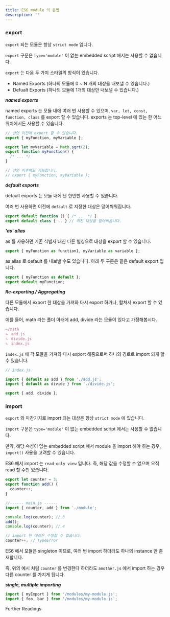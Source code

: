 ```yaml
---
title: ES6 module 의 문법
description: ''
---
```


### export

`export` 되는 모듈은 항상 `strict mode` 입니다.

`export` 구문은 `type='module'` 이 없는 embedded script 에서는 사용할 수 없습니다.

`export` 는 다음 두 가지 스타일의 방식이 있습니다.

- Named Exports (하나의 모듈에 0 ~ N 개의 대상을 내보낼 수 있습니다.)
- Defualt Exports (하나의 모듈에 1개의 대상만 내보낼 수 있습니다.)

**_named exports_**

named exports 는 모듈 내에 여러 번 사용할 수 있으며, `var, let, const, function, class` 를 export 할 수 있습니다. exports 는 top-level 에 있는 한 어느 위치에서든 사용할 수 있습니다.

```js
// 선언 이전에 export 할 수 있습니다.
export { myFunction, myVariable };

export let myVariable = Math.sqrt(2);
export function myFunction() {
  /* ... */
}

// 선언 이후에도 가능합니다.
// export { myFunction, myVariable };
```

**_default exports_**

default exports 는 모듈 내에 단 한번만 사용할 수 있습니다.

여러 번 사용하면 이전에 `default` 로 지정한 대상은 덮어씌워집니다.

```js
export default function () { /* ... */ }
export default class { .. } // 이전 대상을 덮어씌웁니다.
```

**_'as' alias_**

as 를 사용하면 기존 식별자 대신 다른 별칭으로 대상을 export 할 수 있습니다.

```js
export { myFunction as function1, myVariable as variable };
```

as alias 로 default 를 내보낼 수도 있습니다. 아래 두 구문은 같은 default export 입니다.

```js
export { myFunction as default };
export default myFunction;
```

**_Re-exporting / Aggregating_**

다른 모듈에서 export 한 대상을 가져와 다시 export 하거나, 합쳐서 export 할 수 있습니다.

예를 들어, math 라는 폴더 아래에 add, divide 라는 모듈이 있다고 가정해봅시다.

```js
~/math
ㄴ add.js
ㄴ divide.js
ㄴ index.js
```

`index.js` 에 각 모듈을 가져와 다시 export 해줌으로써 하나의 경로로 import 되게 할 수 있습니다.

```js
// index.js

import { default as add } from './add.js';
import { default as divide } from './divide.js';

export { add, divide };
```

### import

`export` 와 마찬가지로 import 되는 대상은 항상 `strict mode` 에 있습니다.

`import` 구문은 `type='module'` 이 없는 embedded script 에서는 사용할 수 없습니다.

만약, 해당 속성이 없는 embedded script 에서 module 을 import 해야 하는 경우, `import()` 사용을 고려할 수 있습니다.

ES6 에서 import 는 `read-only view` 입니다. 즉, 해당 값을 수정할 수 없으며 오직 read 할 수만 있습니다.

```js
export let counter = 3;
export function add() {
  counter++;
}

//------ main.js ------
import { counter, add } from './module';

console.log(counter); // 3
add();
console.log(counter); // 4

// import 된 대상은 수정할 수 없습니다.
counter++; // TypeError
```

ES6 에서 모듈은 singleton 이므로, 여러 번 import 하더라도 하나의 instance 만 존재합니다.

즉, 위의 예시 처럼 `counter` 를 변경한다 하더라도 `another.js` 에서 import 하는 경우 다른 counter 를 가지게 됩니다.

**_single, multiple importing_**

```js
import { myExport } from '/modules/my-module.js';
import { foo, bar } from '/modules/my-module.js';
```

Further Readings
